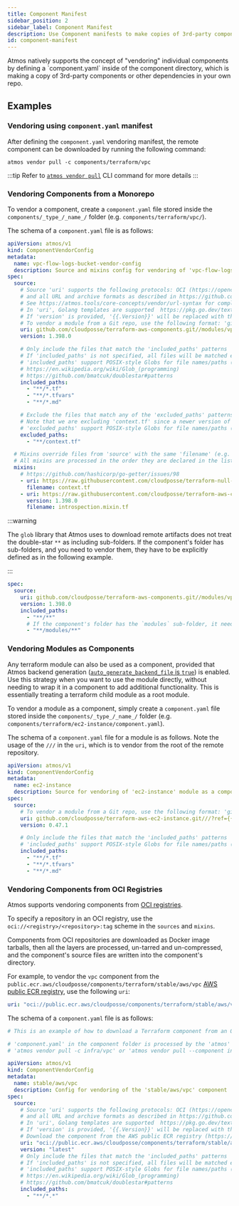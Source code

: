```yaml
---
title: Component Manifest
sidebar_position: 2
sidebar_label: Component Manifest
description: Use Component manifests to make copies of 3rd-party components in your own repo.
id: component-manifest
---
```


<Intro>
Atmos natively supports the concept of "vendoring" individual components by defining a `component.yaml` inside of the component directory, which is making a copy of 3rd-party components or other dependencies in your own repo.
</Intro>

## Examples

### Vendoring using `component.yaml` manifest

After defining the `component.yaml` vendoring manifest, the remote component can be downloaded by running the following command:

```shell
atmos vendor pull -c components/terraform/vpc
```

:::tip
Refer to [`atmos vendor pull`](/cli/commands/vendor/pull) CLI command for more details
:::

### Vendoring Components from a Monorepo

To vendor a component, create a `component.yaml` file stored inside the `components/_type_/_name_/` folder (e.g. `components/terraform/vpc/`).

The schema of a `component.yaml` file is as follows:

```yaml
apiVersion: atmos/v1
kind: ComponentVendorConfig
metadata:
  name: vpc-flow-logs-bucket-vendor-config
  description: Source and mixins config for vendoring of 'vpc-flow-logs-bucket' component
spec:
  source:
    # Source 'uri' supports the following protocols: OCI (https://opencontainers.org), Git, Mercurial, HTTP, HTTPS, Amazon S3, Google GCP,
    # and all URL and archive formats as described in https://github.com/hashicorp/go-getter
    # See https://atmos.tools/core-concepts/vendor/url-syntax for complete URL syntax documentation
    # In 'uri', Golang templates are supported  https://pkg.go.dev/text/template
    # If 'version' is provided, '{{.Version}}' will be replaced with the 'version' value before pulling the files from 'uri'
    # To vendor a module from a Git repo, use the following format: 'github.com/cloudposse/terraform-aws-ec2-instance.git//modules/name?ref={{.Version}}
    uri: github.com/cloudposse/terraform-aws-components.git//modules/vpc-flow-logs-bucket?ref={{.Version}}
    version: 1.398.0

    # Only include the files that match the 'included_paths' patterns
    # If 'included_paths' is not specified, all files will be matched except those that match the patterns from 'excluded_paths'
    # 'included_paths' support POSIX-style Globs for file names/paths (double-star/globstar `**` is supported)
    # https://en.wikipedia.org/wiki/Glob_(programming)
    # https://github.com/bmatcuk/doublestar#patterns
    included_paths:
      - "**/*.tf"
      - "**/*.tfvars"
      - "**/*.md"

    # Exclude the files that match any of the 'excluded_paths' patterns
    # Note that we are excluding 'context.tf' since a newer version of it will be downloaded using 'mixins'
    # 'excluded_paths' support POSIX-style Globs for file names/paths (double-star/globstar `**` is supported)
    excluded_paths:
      - "**/context.tf"

  # Mixins override files from 'source' with the same 'filename' (e.g. 'context.tf' will override 'context.tf' from the 'source')
  # All mixins are processed in the order they are declared in the list.
  mixins:
    # https://github.com/hashicorp/go-getter/issues/98
    - uri: https://raw.githubusercontent.com/cloudposse/terraform-null-label/0.25.0/exports/context.tf
      filename: context.tf
    - uri: https://raw.githubusercontent.com/cloudposse/terraform-aws-components/{{.Version}}/modules/datadog-agent/introspection.mixin.tf
      version: 1.398.0
      filename: introspection.mixin.tf
```

:::warning

The `glob` library that Atmos uses to download remote artifacts does not treat the double-star `**` as including sub-folders.
If the component's folder has sub-folders, and you need to vendor them, they have to be explicitly defined as in the following example.

:::

```yaml title="component.yaml"
spec:
  source:
    uri: github.com/cloudposse/terraform-aws-components.git//modules/vpc-flow-logs-bucket?ref={{.Version}}
    version: 1.398.0
    included_paths:
      - "**/**"
      # If the component's folder has the `modules` sub-folder, it needs to be explicitly defined
      - "**/modules/**"
```

### Vendoring Modules as Components

Any terraform module can also be used as a component, provided that Atmos backend
generation ([`auto_generate_backend_file` is `true`](/cli/configuration/components)) is enabled. Use this strategy when you want to use the module
directly, without needing to wrap it in a component to add additional functionality. This is essentially treating a terraform child module as a root
module.

To vendor a module as a component, simply create a `component.yaml` file stored inside the `components/_type_/_name_/` folder
(e.g. `components/terraform/ec2-instance/component.yaml`).

The schema of a `component.yaml` file for a module is as follows.
Note the usage of the `///` in the `uri`, which is to vendor from the root of the remote repository.

```yaml
apiVersion: atmos/v1
kind: ComponentVendorConfig
metadata:
  name: ec2-instance
  description: Source for vendoring of 'ec2-instance' module as a component
spec:
  source:
    # To vendor a module from a Git repo, use the following format: 'github.com/cloudposse/terraform-aws-ec2-instance.git///?ref={{.Version}}
    uri: github.com/cloudposse/terraform-aws-ec2-instance.git///?ref={{.Version}}
    version: 0.47.1

    # Only include the files that match the 'included_paths' patterns
    # 'included_paths' support POSIX-style Globs for file names/paths (double-star/globstar `**` is supported)
    included_paths:
      - "**/*.tf"
      - "**/*.tfvars"
      - "**/*.md"
```

### Vendoring Components from OCI Registries

Atmos supports vendoring components from [OCI registries](https://opencontainers.org).

To specify a repository in an OCI registry, use the `oci://<registry>/<repository>:tag` scheme in the `sources` and `mixins`.

Components from OCI repositories are downloaded as Docker image tarballs, then all the layers are processed, un-tarred and un-compressed,
and the component's source files are written into the component's directory.

For example, to vendor the `vpc` component from the `public.ecr.aws/cloudposse/components/terraform/stable/aws/vpc`
[AWS public ECR registry](https://docs.aws.amazon.com/AmazonECR/latest/public/public-registries.html), use the following `uri`:

```yaml
uri: "oci://public.ecr.aws/cloudposse/components/terraform/stable/aws/vpc:latest"
```

The schema of a `component.yaml` file is as follows:

```yaml
# This is an example of how to download a Terraform component from an OCI registry (https://opencontainers.org), e.g. AWS Public ECR

# 'component.yaml' in the component folder is processed by the 'atmos' commands:
# 'atmos vendor pull -c infra/vpc' or 'atmos vendor pull --component infra/vpc'

apiVersion: atmos/v1
kind: ComponentVendorConfig
metadata:
  name: stable/aws/vpc
  description: Config for vendoring of the 'stable/aws/vpc' component
spec:
  source:
    # Source 'uri' supports the following protocols: OCI (https://opencontainers.org), Git, Mercurial, HTTP, HTTPS, Amazon S3, Google GCP,
    # and all URL and archive formats as described in https://github.com/hashicorp/go-getter
    # In 'uri', Golang templates are supported  https://pkg.go.dev/text/template
    # If 'version' is provided, '{{.Version}}' will be replaced with the 'version' value before pulling the files from 'uri'
    # Download the component from the AWS public ECR registry (https://docs.aws.amazon.com/AmazonECR/latest/public/public-registries.html)
    uri: "oci://public.ecr.aws/cloudposse/components/terraform/stable/aws/vpc:{{.Version}}"
    version: "latest"
    # Only include the files that match the 'included_paths' patterns
    # If 'included_paths' is not specified, all files will be matched except those that match the patterns from 'excluded_paths'
    # 'included_paths' support POSIX-style Globs for file names/paths (double-star `**` is supported)
    # https://en.wikipedia.org/wiki/Glob_(programming)
    # https://github.com/bmatcuk/doublestar#patterns
    included_paths:
      - "**/*.*"
```
